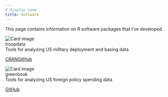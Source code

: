 ---
# Display name
title: Software
---


This page contains information on R software packages that I've developed.

<div class="row">

<div class="column">

<div class="card-github">
  <img class="card-github-img-top" src="/media/troopdata-hex-logo.png" alt="Card image">
  <div class="card-github-header">troopdata</div>
  <div class="card-github-body">Tools for analyzing US military deployment and basing data</div>
  <div class="card-links">
  <a href="https://cran.r-project.org/package=troopdata" class="card-link">CRAN</a><a href="https://github.com/meflynn/troopdata" class="card-link">GitHub</a>
</div>
</div>

</div>

<div class="column">

<div class="card-github">
  <img class="card-github-img-top" src="/media/greenbook-hex-logo.png" alt="Card image">
  <div class="card-github-header">greenbook</div>
  <div class="card-github-body">Tools for analyzing US foreign policy spending data</div>
  <div class="card-links">
  <a href="https://github.com/meflynn/greenbok" class="card-link">GitHub</a> 
</div>
</div>
 

</div>
</div>


